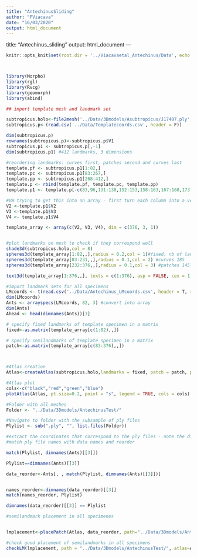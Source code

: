 ```yaml
---
title: "AntechinusSliding"
author: "PViacava"
date: "16/03/2020"
output: html_document
---
```

title: "Antechinus_sliding"
output: html_document
---

```r

knitr::opts_knit$set(root.dir = '../Viacavaetal_Antechinus/Data', echo = TRUE)



library(Morpho)
library(rgl)
library(Rvcg)
library(geomorph)
library(abind)


```

```r

## import template mesh and landmark set

subtropicus.holo<-file2mesh('../Data/3Dmodels/Asubtropicus/J17407.ply',readcol=F,clean=T)
subtropicus.p<-(read.csv('../Data/Templatecoords.csv', header = F))

dim(subtropicus.p) 
rownames(subtropicus.p)<-subtropicus.p$V1 
subtropicus.p1 <- subtropicus.p[,-1]
dim(subtropicus.p1) #412 landmarks, 3 dimensions

#reordering landmarks: curves first, patches second and curves last
template.pf <- subtropicus.p1[1:82,]
template.pc <- subtropicus.p1[83:267,]
template.pp <- subtropicus.p1[268:412,]
template.p <- rbind(template.pf, template.pc, template.pp)
template.p1 <- template.p[-c(83,96,131:138,152:153,158:163,167:168,173:182,232:233,244:247),]

#VW trying to get this into an array - first turn each column into a vector
V2 <-template.p1$V2
V3 <-template.p1$V3
V4 <- template.p1$V4

template_array <- array(c(V2, V3, V4), dim = c(376, 3, 1))


#plot landmarks on mesh to check if they correspond well
shade3d(subtropicus.holo,col = 8)
spheres3d(template_array[1:82,,],radius = 0.2,col = 1)#fixed. nb of landmarks = (  z-1)/3  82
spheres3d(template_array[83:231,,],radius = 0.1,col = 2) #curves 185
spheres3d(template_array[232:376,,],radius = 0.1,col = 3) #patches 145

text3d(template_array[1:376,,], texts = c(1:376), asp = FALSE, cex = 1, col="blue", pos = 3) #plot number of landmarks to check ordering

#import landmark sets for all specimens
LMcoords <- t(read.csv('../Data/Antechinus_LMcoords.csv', header = T, row.names = 1))
dim(LMcoords)
Ants <- arrayspecs(LMcoords, 82, 3) #convert into array
dim(Ants)
Ahead <- head(dimnames(Ants))[3]
```

```r

# specify fixed landmarks of template specimen in a matrix
fixed<-as.matrix(template_array[c(1:82),,])

# specify semilandmarks of template specimen in a matrix
patch<-as.matrix(template_array[c(83:376),,])



#Atlas creation
Atlas<-createAtlas(subtropicus.holo,landmarks = fixed, patch = patch, patchCurves = list(c(1:3, c(4:6), c(7:9), c(10:12), c(13:20), c(21:23), c(24:26), c(27:29), c(30:32), c(33:36), c(37:40), c(41:43), c(44:46), c(47:51), c(52:56), c(57:59), c(60:63), c(64:66), c(67:70), c(71:75), c(76:78), c(79:81), c(82:85), c(86:89), c(90:93), c(94:97), c(98:100), c(101:103), c(104:106), c(107:111), c(112:114), c(115:119), c(120:124), c(125:129), c(130:132), c(133:135), c(136:138), c(139:146), c(147:149))))

#Atlas plot 
cols<-c("black","red","green","blue")
plotAtlas(Atlas, pt.size=0.2, point = "s", legend = TRUE, cols = cols)


```


```r

#Folder with all meshes
Folder <- "../Data/3Dmodels/AntechinusTest/"

#Navigate to folder with the subsample of ply files
Plylist <- sub(".ply", "", list.files(Folder))

#extract the coordinates that correspond to the ply files - note the dimnames and the ply file names need to be identical
#match ply file names with data names and reorder

match(Plylist, dimnames(Ants)[[3]])

Plylist==dimnames(Ants)[[3]]

data_reorder<-Ants[, , match(Plylist, dimnames(Ants)[[3]])]


names_reorder<-dimnames(data_reorder)[[3]]
match(names_reorder, Plylist)

dimnames(data_reorder)[[3]] == Plylist

#semilandmark placement in all specimenes


lmplacement<-placePatch(Atlas, data_reorder, path="../Data/3Dmodels/AntechinusTest/", inflate=1) # use ray=TRUE for projection along surface normals instead of closest point???

#check good placement of semilandmarks in all specimens
checkLM(lmplacement, path = "../Data/3Dmodels/AntechinusTest/", atlas=Atlas, point = "s", pt.size = 0.2)


```
